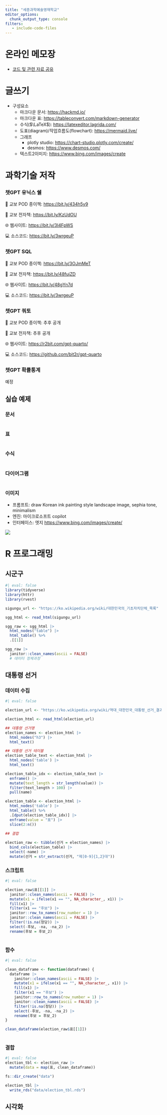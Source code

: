 ```yaml
---
title: "세종과학예술영재학교"
editor_options: 
  chunk_output_type: console
filters:
   - include-code-files
---
```




# 온라인 메모장

- [코드 및 관련 자료 공유](https://hackmd.io/@_NnKkWt7T5iYIToOD1QWRg/HJY8_EEhT/edit)

# 글쓰기

- 구성요소
  - 마크다운 문서: <https://hackmd.io/>
  - 마크다운 표: <https://tableconvert.com/markdown-generator>
  - 수식($\LaTeX$): <https://latexeditor.lagrida.com/>
  - 도표(diagram)/작업흐름도(flowchart): <https://mermaid.live/>
  - 그래프
    - plotly studio: <https://chart-studio.plotly.com/create/>
    - desmos: <https://www.desmos.com/>
  - 텍스트2이미지: <https://www.bing.com/images/create>  

# 과학기술 저작

::: {.panel-tabset}
### 챗GPT 유닉스 쉘

📘 교보 POD 종이책: <https://bit.ly/434h5y9>

📗 교보 전자책: [https://bit.ly/KzUdOU](https://bit.ly/3KzUdOU)

🌐 웹사이트: <https://bit.ly/3I4FpWS>

💻 소스코드: [https://bit.ly/3wrgeuP](https://bit.ly/49p0I1f)

### 챗GPT SQL

📘 교보 POD 종이책: <https://bit.ly/3OJmMeT>

📗 교보 전자책: <https://bit.ly/48fujZD>

🌐 웹사이트: <https://bit.ly/48gYn7d>

💻 소스코드: <https://bit.ly/3wrgeuP>

### 챗GPT 쿼토

📘 교보 POD 종이책: 추후 공개

📗 교보 전자책: 추후 공개

🌐 웹사이트: <https://r2bit.com/gpt-quarto/>

💻 소스코드: <https://github.com/bit2r/gpt-quarto>

### 챗GPT 확률통계

예정

:::


## 실습 예제 

::: {.panel-tabset}

### 문서

```.python
```

### 표

```.python
```

### 수식

```.python
```

### 다이어그램

```.python
```

### 이미지

- 프롬프트: draw Korean ink painting style landscape image, sephia tone, minimalism
- 엔진: 마이크로소프트 copilot
- 인터페이스: 엣지 <https://www.bing.com/images/create/>

![](images/_f9e38cf4-8c32-4d51-8b18-2b55328426a3.jpg)


:::



# R 프로그래밍

## 시군구

```r
#| eval: false
library(tidyverse)
library(httr)
library(rvest)

sigungu_url <- "https://ko.wikipedia.org/wiki/대한민국의_기초자치단체_목록"

sgg_html <- read_html(sigungu_url)

sgg_raw <- sgg_html |> 
  html_nodes("table") |>
  html_table() %>%
  .[[1]]

sgg_raw |> 
  janitor::clean_names(ascii = FALSE)  
  # 데이터 정제과정

```


## 대통령 선거

### 데이터 수집

```r
#| eval: false

election_url <- "https://ko.wikipedia.org/wiki/역대_대한민국_대통령_선거_결과"

election_html <- read_html(election_url)

## 대통령 선거명
election_names <- election_html |> 
  html_nodes("h3") |> 
  html_text()

## 대통령 선거 테이블
election_table_text <- election_html |> 
  html_nodes('table') |> 
  html_text() 

election_table_idx <- election_table_text |> 
  enframe() |> 
  mutate(text_length = str_length(value)) |> 
  filter(text_length > 100) |> 
  pull(name)

election_table <- election_html |> 
  html_nodes('table') |> 
  html_table() %>%
  .[dput(election_table_idx)] |> 
  enframe(value = "표") |> 
  slice(2:n())
  
## 결합

election_raw <- tibble(선거 = election_names) |> 
  bind_cols(election_table) |> 
  select(-name) |> 
  mutate(선거 = str_extract(선거, "제[0-9]{1,2}대"))

```

### 스크립트

```r
#| eval: false

election_raw$표[[1]] |> 
  janitor::clean_names(ascii = FALSE) |> 
  mutate(x1 = ifelse(x1 == "", NA_character_, x1)) |> 
  fill(x1) |> 
  filter(x1 == "후보") |> 
  janitor::row_to_names(row_number = 1) |> 
  janitor::clean_names(ascii = FALSE) |>
  filter(!is.na(정당)) |> 
  select(-후보, -na, -na_2) |> 
  rename(후보 = 후보_2)
  
```


### 함수

```r
#| eval: false

clean_dataframe <- function(dataframe) {
  dataframe |> 
    janitor::clean_names(ascii = FALSE) |> 
    mutate(x1 = ifelse(x1 == "", NA_character_, x1)) |> 
    fill(x1) |> 
    filter(x1 == "후보") |> 
    janitor::row_to_names(row_number = 1) |> 
    janitor::clean_names(ascii = FALSE) |>
    filter(!is.na(정당)) |> 
    select(-후보, -na, -na_2) |> 
    rename(후보 = 후보_2)
}

clean_dataframe(election_raw$표[[1]])
  
```

### 결합

```r
#| eval: false
election_tbl <- election_raw |> 
  mutate(data = map(표, clean_dataframe)) 

fs::dir_create("data")

election_tbl |> 
  write_rds("data/election_tbl.rds")
```


## 시각화



